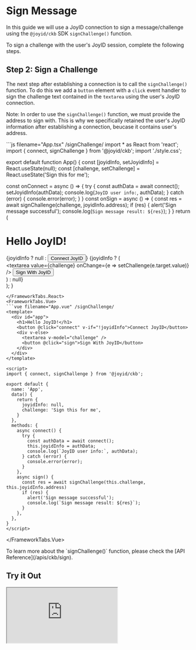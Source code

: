 
# Sign Message

In this guide we will use a JoyID connection to sign a message/challenge using the `@joyid/ckb` SDK `signChallenge()` function.

<CalloutChallengeVsMessage />

To sign a challenge with the user's JoyID session, complete the following steps.

<Step1SaveUsersJoyidInfo />

## Step 2: Sign a Challenge

The next step after establishing a connection is to call the `signChallenge()` function. To do this we add a `button` element with a `click` event handler to sign the challenge text contained in the `textarea` using the user's JoyID connection.

Note: In order to use the `signChallenge()` function, we must provide the address to sign with. This is why we specifically retained the user's JoyID information after establishing a connection, beucase it contains user's address.

<FrameworkTabs>
<FrameworkTabs.React>
```js filename="App.tsx" /signChallenge/
import * as React from 'react';
import { connect, signChallenge } from '@joyid/ckb';
import './style.css';

export default function App() {
  const [joyidInfo, setJoyidInfo] = React.useState(null);
  const [challenge, setChallenge] = React.useState('Sign this for me');

  const onConnect = async () => {
    try {
      const authData = await connect();
      setJoyidInfo(authData);
      console.log(`JoyID user info:`, authData);
    } catch (error) {
      console.error(error);
    }
  }
  const onSign = async () => {
    const res = await signChallenge(challenge, joyidInfo.address);
    if (res) {
      alert('Sign message successful');
      console.log(`Sign message result: ${res}`);
    }
  }
  return (
    <div id="app">
      <h1>Hello JoyID!</h1>
      {joyidInfo ? null : <button onClick={onConnect}>Connect JoyID</button>}
      {joyidInfo ? (
        <div>
          <textarea value={challenge} onChange={e => setChallenge(e.target.value)} />
          <button onClick={onSign}>Sign With JoyID</button>
        </div>
      ) : null}
    </div>
  );
}
```
</FrameworkTabs.React>
<FrameworkTabs.Vue>
```vue filename="App.vue" /signChallenge/
<template>
  <div id="app">
    <h1>Hello JoyID!</h1>
    <button @click="connect" v-if="!joyidInfo">Connect JoyID</button>
    <div v-else>
      <textarea v-model="challenge" />
      <button @click="sign">Sign With JoyID</button>
    </div>
  </div>
</template>

<script>
import { connect, signChallenge } from '@joyid/ckb';

export default {
  name: 'App',
  data() {
    return {
      joyidInfo: null,
      challenge: 'Sign this for me',
    }
  },
  methods: {
    async connect() {
      try {
        const authData = await connect();
        this.joyidInfo = authData;
        console.log(`JoyID user info:`, authData);
      } catch (error) {
        console.error(error);
      }
    },
    async sign() {
      const res = await signChallenge(this.challenge, this.joyidInfo.address)
      if (res) {
        alert('Sign message successful');
        console.log(`Sign message result: ${res}`);
      }
    },
  },
}
</script>
```
</FrameworkTabs.Vue>
</FrameworkTabs>

<Callout emoji="💡">
To learn more about the `signChallenge()` function, please check the [API Reference](/apis/ckb/sign).
</Callout>

## Try it Out

<ClickToActivate>
  <FrameworkTabs>
    <FrameworkTabs.React>
      <iframe className="sandbox" src="https://stackblitz.com/edit/react-joyid-ckb-sign-msg-my8aiy?embed=1&file=src%2FApp.tsx&view=preview" />
    </FrameworkTabs.React>
    <FrameworkTabs.Vue>
      <iframe className="sandbox" src="https://stackblitz.com/edit/vue-joyid-ckb-sign-msg-uhg69m?embed=1&file=src%2FApp.vue&view=preview" />
    </FrameworkTabs.Vue>
  </FrameworkTabs>
</ClickToActivate>